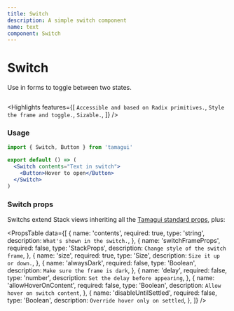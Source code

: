 ```yaml
---
title: Switch
description: A simple switch component
name: text
component: Switch
---
```


# Switch

<Description>Use in forms to toggle between two states.</Description>

<HeroContainer>
  <SwitchDemo />
</HeroContainer>

```jsx hero template=Switch

```

<Highlights
  features={[
    `Accessible and based on Radix primitives.`,
    `Style the frame and toggle.`,
    `Sizable.`,
  ]}
/>

### Usage

```jsx
import { Switch, Button } from 'tamagui'

export default () => (
  <Switch contents="Text in switch">
    <Button>Hover to open</Button>
  </Switch>
)
```

### Switch props

Switchs extend Stack views inheriting all the [Tamagui standard props](/docs/intro/props), plus:

<PropsTable
  data={[
    {
      name: 'contents',
      required: true,
      type: 'string',
      description: `What's shown in the switch.`,
    },
    {
      name: 'switchFrameProps',
      required: false,
      type: 'StackProps',
      description: `Change style of the switch frame`,
    },
    {
      name: 'size',
      required: true,
      type: 'Size',
      description: `Size it up or down.`,
    },
    {
      name: 'alwaysDark',
      required: false,
      type: 'Boolean',
      description: `Make sure the frame is dark`,
    },
    {
      name: 'delay',
      required: false,
      type: 'number',
      description: `Set the delay before appearing`,
    },
    {
      name: 'allowHoverOnContent',
      required: false,
      type: 'Boolean',
      description: `Allow hover on switch content`,
    },
    {
      name: 'disableUntilSettled',
      required: false,
      type: 'Boolean',
      description: `Override hover only on settled`,
    },
  ]}
/>

